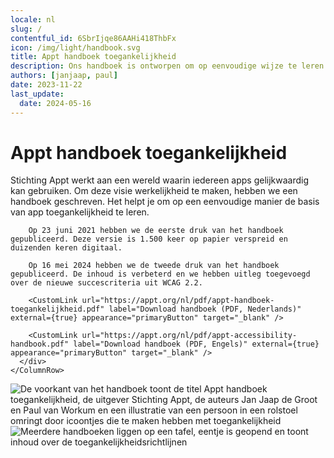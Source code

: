 ```yaml
---
locale: nl
slug: /
contentful_id: 6SbrIjqe86AAHi418ThbFx
icon: /img/light/handbook.svg
title: Appt handboek toegankelijkheid
description: Ons handboek is ontworpen om op eenvoudige wijze te leren over app toegankelijkheid.
authors: [janjaap, paul]
date: 2023-11-22
last_update:
  date: 2024-05-16
---
```


# Appt handboek toegankelijkheid

<TwoColumnBlock>
  <LeftColumn>
    <ColumnRow>
      <div>
        Stichting Appt werkt aan een wereld waarin iedereen apps gelijkwaardig kan gebruiken. Om deze visie werkelijkheid te maken, hebben we een handboek geschreven. Het helpt je om op een eenvoudige manier de basis van app toegankelijkheid te leren.

        Op 23 juni 2021 hebben we de eerste druk van het handboek gepubliceerd. Deze versie is 1.500 keer op papier verspreid en duizenden keren digitaal.

        Op 16 mei 2024 hebben we de tweede druk van het handboek gepubliceerd. De inhoud is verbeterd en we hebben uitleg toegevoegd over de nieuwe succescriteria uit WCAG 2.2.

        <CustomLink url="https://appt.org/nl/pdf/appt-handboek-toegankelijkheid.pdf" label="Download handboek (PDF, Nederlands)" external={true} appearance="primaryButton" target="_blank" />

        <CustomLink url="https://appt.org/nl/pdf/appt-accessibility-handbook.pdf" label="Download handboek (PDF, Engels)" external={true} appearance="primaryButton" target="_blank" />
      </div>
    </ColumnRow>
  </LeftColumn>
  <RightColumn>
    <ColumnRow>
      <Image src="/img/light/appt-handboek-toegankelijkheid.png" alt="De voorkant van het handboek toont de titel Appt handboek toegankelijkheid, de uitgever Stichting Appt, de auteurs Jan Jaap de Groot en Paul van Workum en een illustratie van een persoon in een rolstoel omringt door icoontjes die te maken hebben met toegankelijkheid" />
    </ColumnRow>
  </RightColumn>
</TwoColumnBlock>

<Image src="/img/light/appt-handboeken.jpg" alt="Meerdere handboeken liggen op een tafel, eentje is geopend en toont inhoud over de toegankelijkheidsrichtlijnen"/>
